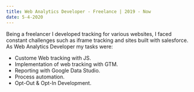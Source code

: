```yaml
---
title: Web Analytics Developer - Freelance | 2019 - Now
date: 5-4-2020
---
```

Being a freelancer I developed tracking for various websites, I faced constant challenges such as iframe tracking and sites built with salesforce.
As Web Analytics Developer my tasks were: 
- Custome Web tracking with JS.
- Implementation of web tracking with GTM.
- Reporting with Google Data Studio.
- Process automation.
- Opt-Out & Opt-In Development.
